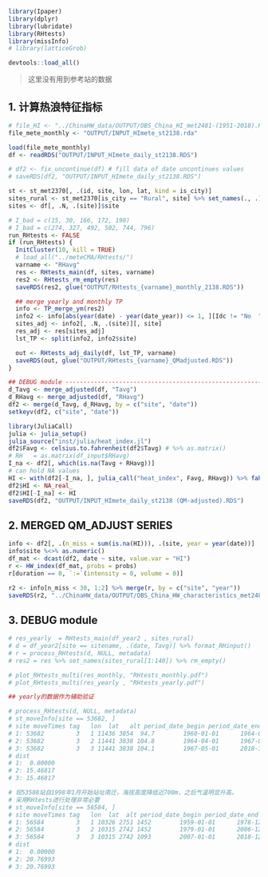 ```r
library(Ipaper)
library(dplyr)
library(lubridate)
library(RHtests)
library(missInfo)
# library(latticeGrob)

devtools::load_all()
```

> 这里没有用到参考站的数据


## 1. 计算热浪特征指标

```r
# file_HI <- "../ChinaHW_data/OUTPUT/OBS_China_HI_met2481-(1951-2018).RDS"
file_mete_monthly <- "OUTPUT/INPUT_HImete_st2138.rda"

load(file_mete_monthly)
df <- readRDS("OUTPUT/INPUT_HImete_daily_st2138.RDS")

# df2 <- fix_uncontinue(df) # fill data of date uncontinues values
# saveRDS(df2, "OUTPUT/INPUT_HImete_daily_st2138.RDS")
```

```r
st <- st_met2370[, .(id, site, lon, lat, kind = is_city)]
sites_rural <- st_met2370[is_city == "Rural", site] %>% set_names(., .)
sites <- df[, .N, .(site)]$site

# I_bad = c(15, 30, 166, 172, 190)
# I_bad = c(274, 327, 492, 502, 744, 796)
run_RHtests <- FALSE
if (run_RHtests) {
  InitCluster(10, kill = TRUE)
  # load_all("../meteCMA/RHtests/")
  varname <- "RHavg"
  res <- RHtests_main(df, sites, varname)
  res2 <- RHtests_rm_empty(res)
  saveRDS(res2, glue("OUTPUT/RHtests_{varname}_monthly_2138.RDS"))

  ## merge yearly and monthly TP
  info <- TP_merge_ym(res2)
  info2 <- info[abs(year(date) - year(date_year)) <= 1, ][Idc != "No  ", ]
  sites_adj <- info2[, .N, .(site)][, site]
  res_adj <- res[sites_adj]
  lst_TP <- split(info2, info2$site)

  out <- RHtests_adj_daily(df, lst_TP, varname)
  saveRDS(out, glue("OUTPUT/RHtests_{varname}_QMadjusted.RDS"))
}
```

```r
## DEBUG module ----------------------------------------------------------------
d_Tavg <- merge_adjusted(df, "Tavg")
d_RHavg <- merge_adjusted(df, "RHavg")
df2 <- merge(d_Tavg, d_RHavg, by = c("site", "date"))
setkeyv(df2, c("site", "date"))

library(JuliaCall)
julia <- julia_setup()
julia_source("inst/julia/heat_index.jl")
df2$Favg <- celsius.to.fahrenheit(df2$Tavg) # %>% as.matrix()
# RH   = as.matrix(df_input$RHavg)
I_na <- df2[, which(is.na(Tavg + RHavg))]
# can hold NA values
HI <- with(df2[-I_na, ], julia_call("heat_index", Favg, RHavg)) %>% fahrenheit.to.celsius()
df2$HI <- NA_real_
df2$HI[-I_na] <- HI
saveRDS(df2, "OUTPUT/INPUT_HImete_daily_st2138 (QM-adjusted).RDS")
```


## 2. MERGED QM_ADJUST SERIES 

```r
info <- df2[, .(n_miss = sum(is.na(HI))), .(site, year = year(date))]
info$site %<>% as.numeric()
df_mat <- dcast(df2, date ~ site, value.var = "HI")
r <- HW_index(df_mat, probs = probs)
r[duration == 0, `:=`(intensity = 0, volume = 0)]

r2 <- info[n_miss < 30, 1:2] %>% merge(r, by = c("site", "year"))
saveRDS(r2, "../ChinaHW_data/OUTPUT/OBS_China_HW_characteristics_met2481-(1951-2018)-(QM-adjusted).RDS")
```

## 3. DEBUG module 

```r
# res_yearly  = RHtests_main(df_year2 , sites_rural)
# d = df_year2[site == sitename, .(date, Tavg)] %>% format_RHinput()
# r = process_RHtests(d, NULL, metadata)
# res2 = res %>% set_names(sites_rural[1:140]) %>% rm_empty()

# plot_RHtests_multi(res_monthly, "RHtests_monthly.pdf")
# plot_RHtests_multi(res_yearly , "RHtests_yearly.pdf")

## yearly的数据作为辅助验证

# process_RHtests(d, NULL, metadata)
# st_moveInfo[site == 53682, ]
# site moveTimes tag   lon  lat   alt period_date_begin period_date_end date_begin   date_end n_all n_period
# 1: 53682         3   1 11436 3854  94.7        1960-01-01      1964-03-31 1960-01-01 2018-12-31 21550     1552
# 2: 53682         3   2 11441 3838 104.8        1964-04-01      1967-04-30 1960-01-01 2018-12-31 21550     1125
# 3: 53682         3   3 11441 3838 104.1        1967-05-01      2018-12-31 1960-01-01 2018-12-31 21550    18873
# dist
# 1:  0.00000
# 2: 15.46817
# 3: 15.46817

# 现53588站自1998年1月开始站址南迁，海拔高度降低近700m，之后气温明显升高。
# 采用RHtests进行处理非常必要
# st_moveInfo[site == 56584, ]
# site moveTimes tag   lon  lat  alt period_date_begin period_date_end date_begin   date_end n_all n_period
# 1: 56584         3   1 10326 2751 1452        1959-01-01      1978-12-31 1959-01-01 2018-12-31 21915     7305
# 2: 56584         3   2 10315 2742 1452        1979-01-01      2006-12-31 1959-01-01 2018-12-31 21915    10227
# 3: 56584         3   3 10315 2742 1093        2007-01-01      2018-12-31 1959-01-01 2018-12-31 21915     4383
# dist
# 1:  0.00000
# 2: 20.76993
# 3: 20.76993
```
